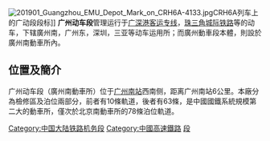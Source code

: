{{expand|time=2013-04-14T11:57:58+00:00}}
{{unreferenced|time=2013-04-14T11:57:58+00:00}}
[[File:201901_Guangzhou_EMU_Depot_Mark_on_CRH6A-4133.jpg|thumb]]CRH6A列车上的广动段段标]]
'''广州动车段'''管理运行于[[广深港客运专线|广深港客运专线]]，[[珠三角城际铁路|珠三角城际铁路]]等的动车，下辖廣州南，广州东，深圳，三亚等动车运用所；而廣州動車段本體，則設於廣州南動車所內。

== 位置及簡介 ==
广州动车段（廣州南動車所）位于[[广州南站|广州南站]]西南侧，距离广州南站6公里。本廠分為檢修區及泊位兩部分，前者有10條軌道，後者有63條，是中國國鐵系統規模第二大的動車所，僅次於北京南動車所的78條泊位軌道。

{{China-rail-stub}}

[[Category:中国大陆铁路机务段|Category:中国大陆铁路机务段]]
[[Category:中國高速鐵路|Category:中國高速鐵路]]
[[Category:中国铁路广州局集团有限公司|段]]